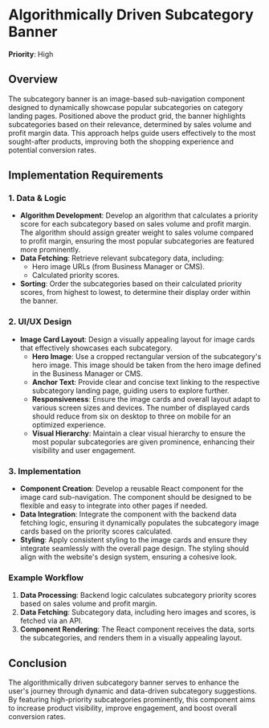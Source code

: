 
# Algorithmically Driven Subcategory Banner

**Priority**: High

## Overview

The subcategory banner is an image-based sub-navigation component designed to dynamically showcase popular subcategories on category landing pages. Positioned above the product grid, the banner highlights subcategories based on their relevance, determined by sales volume and profit margin data. This approach helps guide users effectively to the most sought-after products, improving both the shopping experience and potential conversion rates.

## Implementation Requirements

### 1. Data & Logic

- **Algorithm Development**: Develop an algorithm that calculates a priority score for each subcategory based on sales volume and profit margin. The algorithm should assign greater weight to sales volume compared to profit margin, ensuring the most popular subcategories are featured more prominently.
- **Data Fetching**: Retrieve relevant subcategory data, including:
  - Hero image URLs (from Business Manager or CMS).
  - Calculated priority scores.
- **Sorting**: Order the subcategories based on their calculated priority scores, from highest to lowest, to determine their display order within the banner.

### 2. UI/UX Design

- **Image Card Layout**: Design a visually appealing layout for image cards that effectively showcases each subcategory.
  - **Hero Image**: Use a cropped rectangular version of the subcategory's hero image. This image should be taken from the hero image defined in the Business Manager or CMS.
  - **Anchor Text**: Provide clear and concise text linking to the respective subcategory landing page, guiding users to explore further.
  - **Responsiveness**: Ensure the image cards and overall layout adapt to various screen sizes and devices. The number of displayed cards should reduce from six on desktop to three on mobile for an optimized experience.
  - **Visual Hierarchy**: Maintain a clear visual hierarchy to ensure the most popular subcategories are given prominence, enhancing their visibility and user engagement.

### 3. Implementation

- **Component Creation**: Develop a reusable React component for the image card sub-navigation. The component should be designed to be flexible and easy to integrate into other pages if needed.
- **Data Integration**: Integrate the component with the backend data fetching logic, ensuring it dynamically populates the subcategory image cards based on the priority scores calculated.
- **Styling**: Apply consistent styling to the image cards and ensure they integrate seamlessly with the overall page design. The styling should align with the website's design system, ensuring a cohesive look.

### Example Workflow

1. **Data Processing**: Backend logic calculates subcategory priority scores based on sales volume and profit margin.
2. **Data Fetching**: Subcategory data, including hero images and scores, is fetched via an API.
3. **Component Rendering**: The React component receives the data, sorts the subcategories, and renders them in a visually appealing layout.

## Conclusion

The algorithmically driven subcategory banner serves to enhance the user's journey through dynamic and data-driven subcategory suggestions. By featuring high-priority subcategories prominently, this component aims to increase product visibility, improve engagement, and boost overall conversion rates.
